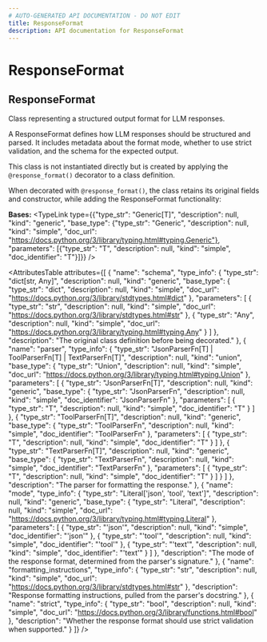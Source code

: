 ```yaml
---
# AUTO-GENERATED API DOCUMENTATION - DO NOT EDIT
title: ResponseFormat
description: API documentation for ResponseFormat
---
```


# ResponseFormat

## <ApiType type="Class" path="response_formatting/response_format/ResponseFormat" symbolName="ResponseFormat" /> ResponseFormat

Class representing a structured output format for LLM responses.

A ResponseFormat defines how LLM responses should be structured and parsed.
It includes metadata about the format mode, whether to use strict validation,
and the schema for the expected output.

This class is not instantiated directly but is created by applying the
`@response_format()` decorator to a class definition.

When decorated with `@response_format()`, the class retains its original
fields and constructor, while adding the ResponseFormat functionality:

**Bases:** 
<TypeLink type={{"type_str": "Generic[T]", "description": null, "kind": "generic", "base_type": {"type_str": "Generic", "description": null, "kind": "simple", "doc_url": "https://docs.python.org/3/library/typing.html#typing.Generic"}, "parameters": [{"type_str": "T", "description": null, "kind": "simple", "doc_identifier": "T"}]}} />

<AttributesTable
  attributes={[
  {
    "name": "schema",
    "type_info": {
      "type_str": "dict[str, Any]",
      "description": null,
      "kind": "generic",
      "base_type": {
        "type_str": "dict",
        "description": null,
        "kind": "simple",
        "doc_url": "https://docs.python.org/3/library/stdtypes.html#dict"
      },
      "parameters": [
        {
          "type_str": "str",
          "description": null,
          "kind": "simple",
          "doc_url": "https://docs.python.org/3/library/stdtypes.html#str"
        },
        {
          "type_str": "Any",
          "description": null,
          "kind": "simple",
          "doc_url": "https://docs.python.org/3/library/typing.html#typing.Any"
        }
      ]
    },
    "description": "The original class definition before being decorated."
  },
  {
    "name": "parser",
    "type_info": {
      "type_str": "JsonParserFn[T] | ToolParserFn[T] | TextParserFn[T]",
      "description": null,
      "kind": "union",
      "base_type": {
        "type_str": "Union",
        "description": null,
        "kind": "simple",
        "doc_url": "https://docs.python.org/3/library/typing.html#typing.Union"
      },
      "parameters": [
        {
          "type_str": "JsonParserFn[T]",
          "description": null,
          "kind": "generic",
          "base_type": {
            "type_str": "JsonParserFn",
            "description": null,
            "kind": "simple",
            "doc_identifier": "JsonParserFn"
          },
          "parameters": [
            {
              "type_str": "T",
              "description": null,
              "kind": "simple",
              "doc_identifier": "T"
            }
          ]
        },
        {
          "type_str": "ToolParserFn[T]",
          "description": null,
          "kind": "generic",
          "base_type": {
            "type_str": "ToolParserFn",
            "description": null,
            "kind": "simple",
            "doc_identifier": "ToolParserFn"
          },
          "parameters": [
            {
              "type_str": "T",
              "description": null,
              "kind": "simple",
              "doc_identifier": "T"
            }
          ]
        },
        {
          "type_str": "TextParserFn[T]",
          "description": null,
          "kind": "generic",
          "base_type": {
            "type_str": "TextParserFn",
            "description": null,
            "kind": "simple",
            "doc_identifier": "TextParserFn"
          },
          "parameters": [
            {
              "type_str": "T",
              "description": null,
              "kind": "simple",
              "doc_identifier": "T"
            }
          ]
        }
      ]
    },
    "description": "The parser for formatting the response."
  },
  {
    "name": "mode",
    "type_info": {
      "type_str": "Literal['json', 'tool', 'text']",
      "description": null,
      "kind": "generic",
      "base_type": {
        "type_str": "Literal",
        "description": null,
        "kind": "simple",
        "doc_url": "https://docs.python.org/3/library/typing.html#typing.Literal"
      },
      "parameters": [
        {
          "type_str": "'json'",
          "description": null,
          "kind": "simple",
          "doc_identifier": "'json'"
        },
        {
          "type_str": "'tool'",
          "description": null,
          "kind": "simple",
          "doc_identifier": "'tool'"
        },
        {
          "type_str": "'text'",
          "description": null,
          "kind": "simple",
          "doc_identifier": "'text'"
        }
      ]
    },
    "description": "The mode of the response format, determined from the parser's signature."
  },
  {
    "name": "formatting_instructions",
    "type_info": {
      "type_str": "str",
      "description": null,
      "kind": "simple",
      "doc_url": "https://docs.python.org/3/library/stdtypes.html#str"
    },
    "description": "Response formatting instructions, pulled from the parser's docstring."
  },
  {
    "name": "strict",
    "type_info": {
      "type_str": "bool",
      "description": null,
      "kind": "simple",
      "doc_url": "https://docs.python.org/3/library/functions.html#bool"
    },
    "description": "Whether the response format should use strict validation when supported."
  }
]}
/>

